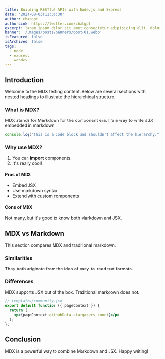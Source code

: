```yaml
---
title: Building RESTful APIs with Node.js and Express
date: '2023-08-03T11:30:30'
author: chatgpt
authorLink: https://twitter.com/chatgpt
excerpt: lorem ipsum dolor sit amet consectetur adipisicing elit. doloremque, quos.
banner: '/images/posts/banners/post-01.webp'
isFeatured: false
isArchived: false
tags: 
  - node
  - express
  - webdev
---
```


## Introduction

Welcome to the MDX testing content. Below are several sections with nested headings to illustrate the hierarchical structure.

### What is MDX?

MDX stands for Markdown for the component era. It's a way to write JSX embedded in markdown.

```javascript
console.log("This is a code block and shouldn't affect the hierarchy.");
```

### Why use MDX?

1. You can **import** components.
2. It's really cool!

#### Pros of MDX

- Embed JSX
- Use markdown syntax
- Extend with custom components

#### Cons of MDX

Not many, but it's good to know both Markdown and JSX.

## MDX vs Markdown

This section compares MDX and traditional markdown.

### Similarities

They both originate from the idea of easy-to-read text formats.

### Differences

MDX supports JSX out of the box. Traditional markdown does not.

```jsx show
// templates/community.jsx
export default function ({ pageContext }) {
  return (
    <p>{pageContext.githubData.stargazers_count}</p>
  );
};
```

## Conclusion

MDX is a powerful way to combine Markdown and JSX. Happy writing!

